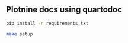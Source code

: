 ## Plotnine docs using quartodoc

```bash
pip install -r requirements.txt
```

```bash
make setup
```
